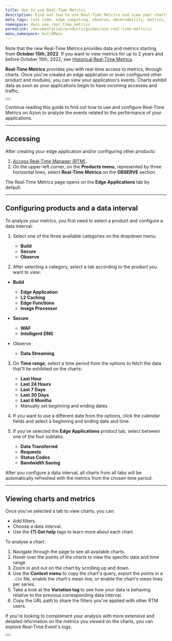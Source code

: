 ```yaml
---
title: How to use Real-Time Metrics
description: Find out how to use Real-Time Metrics and view your charts on Azion.
meta_tags: real time, edge computing, observe, observability, metrics, data, events, security
namespace: docs_use_real_time_metrics
permalink: /documentation/products/guides/use-real-time-metrics/
menu_namespace: buildMenu
---
```



Note that the new Real-Time Metrics provides data and metrics starting from **October 15th, 2022**. If you want to view metrics for up to 2 years and before October 15th, 2022, see [Historical Real-Time Metrics](/en/documentation/products/historical-real-time-metrics/).

**Real-Time Metrics** provides you with real-time access to metrics, through charts. Once you've created an edge application or even configured other product and modules, you can view your application's events. Charts exhibit data as soon as your applications begin to have incoming accesses and traffic.

<Button href="/en/documentation/products/real-time-metrics/" text="go to Real-Time Metrics reference" variant="secondary"></Button>

Continue reading this guide to find out how to use and configure Real-Time Metrics on Azion to analyze the events related to the performance of your applications.

---

## Accessing

After creating your edge application and/or configuring other products:

1. [Access Real-Time Manager (RTM)](https://manager.azion.com/).
2. On the upper-left corner, on the **Products menu**, represented by three horizontal lines, select **Real-Time Metrics** on the **OBSERVE** section.

The Real-Time Metrics page opens on the **Edge Applications** tab by default.

---

## Configuring products and a data interval

To analyze your metrics, you first need to select a product and configure a data interval:

1. Select one of the three available categories on the dropdown menu:
    - **Build**
    - **Secure**
    - **Observe**

2. After selecting a category, select a tab according to the product you want to view:

-  **Build**
    - **Edge Application**
    - **L2 Caching**
    - **Edge Functions**
    - **Image Processor**

- **Secure**
    - **WAF**
    - **Intelligent DNS**

- Observe
    - **Data Streaming**

3. On **Time range**, select a time period from the options to fetch the data that'll be exhibited on the charts:
    - **Last Hour**
    - **Last 24 Hours**
    - **Last 7 Days**
    - **Last 30 Days**
    - **Last 6 Months**
    - Manually set beginning and ending dates

4. If you want to use a different date from the options, click the calendar fields and select a beginning and ending date and time.
5. If you've selected the **Edge Applications** product tab, select between one of the four subtabs:
    - **Data Transferred**
    - **Requests**
    - **Status Codes**
    - **Bandwidth Saving**

After you configure a data interval, all charts from all tabs will be automatically refreshed with the metrics from the chosen time period.

---

## Viewing charts and metrics

Once you've selected a tab to view charts, you can:

- Add filters.
- Choose a data interval.
- Use the **(?) Get help** tags to learn more about each chart.

To analyse a chart:

1. Navigate through the page to see all available charts.
2. Hover over the points of the charts to view the specific data and time range.
3. Zoom in and out on the chart by scrolling up and down.
4. Use the **Context menu** to copy the chart's query, export the points in a `.CSV` file, enable the chart's mean line, or enable the chart's mean lines per series.
5. Take a look at the **Variation tag** to see how your data is behaving relative to the previous corresponding data interval.
6. Copy the URL path to share the filters you've applied with other RTM users.

If you're looking to complement your analysis with more extensive and detailed information on the metrics you viewed on the charts, you can explore Real-Time Event's logs.

<Button href="/en/documentation/products/real-time-events/" text="go to Real-Time Events reference" variant="secondary"></Button>
